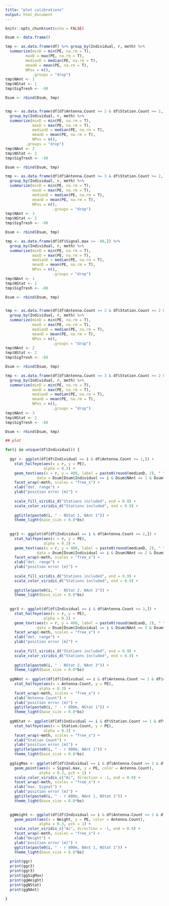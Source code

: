 ```yaml
---
title: "plot calibrations"
output: html_document
---
```


```r
knitr::opts_chunk$set(echo = FALSE)

Dsum <- data.frame()

tmp <- as.data.frame(df) %>% group_by(Individual, r, meth) %>%
  summarize(minD = min(PE, na.rm = T),
         maxD = max(PE, na.rm = T),
         medianD = median(PE, na.rm = T), 
         meanD = mean(PE, na.rm = T),
         NPos = n(),
            .groups = "drop")
tmp$NAnt <- 1
tmp$NStat <- 1
tmp$SigTresh <- -90

Dsum <- rbind(Dsum, tmp)


tmp <- as.data.frame(df[df$Antenna.Count >= 2 & df$Station.Count >= 2,]) %>% 
  group_by(Individual, r, meth) %>%
  summarize(minD = min(PE, na.rm = T),
            maxD = max(PE, na.rm = T),
            medianD = median(PE, na.rm = T), 
            meanD = mean(PE, na.rm = T), 
            NPos = n(),
         .groups = "drop")
tmp$NAnt <- 2
tmp$NStat <- 2
tmp$SigTresh <- -90

Dsum <- rbind(Dsum, tmp)

tmp <- as.data.frame(df[df$Antenna.Count >= 3 & df$Station.Count >= 2,]) %>% 
  group_by(Individual, r, meth) %>%
  summarize(minD = min(PE, na.rm = T),
            maxD = max(PE, na.rm = T),
            medianD = median(PE, na.rm = T), 
            meanD = mean(PE, na.rm = T), 
            NPos = n(),
                     .groups = "drop")
tmp$NAnt <- 3
tmp$NStat <- 2
tmp$SigTresh <- -90

Dsum <- rbind(Dsum, tmp)

tmp <- as.data.frame(df[df$Signal.max >= -80,]) %>% 
  group_by(Individual, r, meth) %>%
  summarize(minD = min(PE, na.rm = T),
            maxD = max(PE, na.rm = T),
            medianD = median(PE, na.rm = T), 
            meanD = mean(PE, na.rm = T), 
            NPos = n(),
                     .groups = "drop")
tmp$NAnt <- 1
tmp$NStat <- 1
tmp$SigTresh <- -80

Dsum <- rbind(Dsum, tmp)


tmp <- as.data.frame(df[df$Antenna.Count >= 2 & df$Station.Count >= 2 & df$Signal.max >= -80,]) %>% 
  group_by(Individual, r, meth) %>%
  summarize(minD = min(PE, na.rm = T),
            maxD = max(PE, na.rm = T),
            medianD = median(PE, na.rm = T), 
            meanD = mean(PE, na.rm = T), 
            NPos = n(),
                     .groups = "drop")
tmp$NAnt <- 2
tmp$NStat <- 2
tmp$SigTresh <- -80

Dsum <- rbind(Dsum, tmp)

tmp <- as.data.frame(df[df$Antenna.Count >= 3 & df$Station.Count >= 2 & df$Signal.max >= -80,]) %>% 
  group_by(Individual, r, meth) %>%
  summarize(minD = min(PE, na.rm = T),
            maxD = max(PE, na.rm = T),
            medianD = median(PE, na.rm = T), 
            meanD = mean(PE, na.rm = T), 
            NPos = n(),
                     .groups = "drop")
tmp$NAnt <- 3
tmp$NStat <- 2
tmp$SigTresh <- -80

Dsum <- rbind(Dsum, tmp)
```

```r
## plot

for(i in unique(df$Individual)) {
  
  ggr <- ggplot(df[df$Individual == i & df$Antenna.Count >= 1,]) + 
    stat_halfeye(aes(x = r, y = PE),
                 alpha = 0.3) +
    geom_text(aes(x = r, y = 400, label = paste0(round(medianD, 2), " \n(", NPos, ")")), 
              data = Dsum[Dsum$Individual == i & Dsum$NAnt == 1 & Dsum$NStat == 1 & Dsum$SigTresh == -90,]) +
    facet_wrap(~meth, scales = "free_x") +
    xlab("det. range") +
    ylab("position error [m]") +
    
    scale_fill_viridis_d("Stations included", end = 0.9) +
    scale_color_viridis_d("Stations included", end = 0.9) +
  
    ggtitle(paste0(i, " - NStat 1, NAnt 1")) +
    theme_light(base_size = 0.8*bs)
  
  
  ggr2 <- ggplot(df[df$Individual == i & df$Antenna.Count >= 2,]) + 
    stat_halfeye(aes(x = r, y = PE),
                 alpha = 0.3) +
    geom_text(aes(x = r, y = 400, label = paste0(round(medianD, 2), " \n(", NPos, ")")), 
              data = Dsum[Dsum$Individual == i & Dsum$NAnt == 2 & Dsum$NStat == 2 & Dsum$SigTresh == -90,]) +
    facet_wrap(~meth, scales = "free_x") +
    xlab("det. range") +
    ylab("position error [m]") +
    
    scale_fill_viridis_d("Stations included", end = 0.9) +
    scale_color_viridis_d("Stations included", end = 0.9) +
    
    ggtitle(paste0(i, " - NStat 2, NAnt 2")) +
    theme_light(base_size = 0.8*bs)
  
  
  ggr3 <- ggplot(df[df$Individual == i & df$Antenna.Count >= 3,]) + 
    stat_halfeye(aes(x = r, y = PE),
                 alpha = 0.3) +
    geom_text(aes(x = r, y = 400, label = paste0(round(medianD, 2), " \n(", NPos, ")")), 
              data = Dsum[Dsum$Individual == i & Dsum$NAnt == 3 & Dsum$NStat == 2 & Dsum$SigTresh == -90,]) +
    facet_wrap(~meth, scales = "free_x") +
    xlab("det. range") +
    ylab("position error [m]") +
    
    scale_fill_viridis_d("Stations included", end = 0.9) +
    scale_color_viridis_d("Stations included", end = 0.9) +
    
    ggtitle(paste0(i, " - NStat 2, NAnt 3")) +
    theme_light(base_size = 0.8*bs)
  
  ggNAnt <- ggplot(df[df$Individual == i & df$Antenna.Count >= 1 & df$r %in% c("800m", "no"),]) + 
    stat_halfeye(aes(x = Antenna.Count, y = PE),
               alpha = 0.3) +
    facet_wrap(~meth, scales = "free_x") +
    xlab("Antenna Count") +
    ylab("position error [m]") +
    ggtitle(paste0(i, " - r 800m, NStat 1")) +
    theme_light(base_size = 0.8*bs)
  
  ggNStat <- ggplot(df[df$Individual == i & df$Station.Count >= 1 & df$r %in% c("800m", "no"),]) + 
    stat_halfeye(aes(x = Station.Count, y = PE),
                 alpha = 0.3) +
    facet_wrap(~meth, scales = "free_x") +
    xlab("Station Count") +
    ylab("position error [m]") +
    ggtitle(paste0(i, " - r 800m, NAnt 1")) +
    theme_light(base_size = 0.8*bs)
  
  ggSigMax <- ggplot(df[df$Individual == i & df$Antenna.Count >= 1 & df$r %in% c("800m", "no"),]) + 
    geom_point(aes(x = Signal.max, y = PE, color = Antenna.Count),
               alpha = 0.3, pch = 1) +
    scale_color_viridis_c("Ac", direction = -1, end = 0.9) +
    facet_wrap(~meth, scales = "free_x") +
    xlab("max. Signal") +
    ylab("position error [m]") +
    ggtitle(paste0(i, " - r 800m, NAnt 1, NStat 1")) +
    theme_light(base_size = 0.8*bs)
  

  ggWeight <- ggplot(df[df$Individual == i & df$Antenna.Count >= 1 & df$r %in% c("800m", "no"),]) + 
    geom_point(aes(x = Weight, y = PE, color = Antenna.Count),
               alpha = 0.3, pch = 1) +
    scale_color_viridis_c("Ac", direction = -1, end = 0.9) +
    facet_wrap(~meth, scales = "free_x") +
    xlab("Weight") +
    ylab("position error [m]") +
    ggtitle(paste0(i, " - r 800m, NAnt 1, NStat 1")) +
    theme_light(base_size = 0.8*bs)
  
  print(ggr)
  print(ggr2)
  print(ggr3)
  print(ggSigMax)
  print(ggWeight)
  print(ggNStat)
  print(ggNAnt)

}


```

